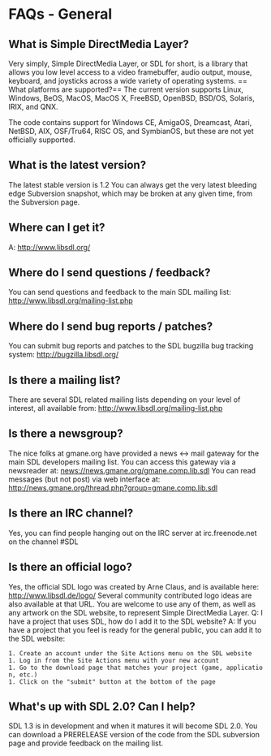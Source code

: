= FAQs - General =
== What is Simple DirectMedia Layer? ==
Very simply, Simple DirectMedia Layer, or SDL for short, is a library that allows you low level access to a video framebuffer, audio output, mouse, keyboard, and joysticks across a wide variety of operating systems. == What platforms are supported?== The current version supports Linux, Windows, BeOS, MacOS, MacOS X, FreeBSD, OpenBSD, BSD/OS, Solaris, IRIX, and QNX.

The code contains support for Windows CE, AmigaOS, Dreamcast, Atari, NetBSD, AIX, OSF/Tru64, RISC OS, and SymbianOS, but these are not yet officially supported.

== What is the latest version? ==
The latest stable version is 1.2 You can always get the very latest bleeding edge Subversion snapshot, which may be broken at any given time, from the Subversion page.

== Where can I get it? ==
A:      http://www.libsdl.org/

== Where do I send questions / feedback? ==
You can send questions and feedback to the main SDL mailing list: http://www.libsdl.org/mailing-list.php

== Where do I send bug reports / patches? ==
You can submit bug reports and patches to the SDL bugzilla bug tracking system: http://bugzilla.libsdl.org/

== Is there a mailing list? ==
There are several SDL related mailing lists depending on your level of interest, all available from: http://www.libsdl.org/mailing-list.php

== Is there a newsgroup? ==
The nice folks at gmane.org have provided a news <-> mail gateway for the main SDL developers mailing list. You can access this gateway via a newsreader at: news://news.gmane.org/gmane.comp.lib.sdl You can read messages (but not post) via web interface at: http://news.gmane.org/thread.php?group=gmane.comp.lib.sdl

== Is there an IRC channel? ==
Yes, you can find people hanging out on the IRC server at irc.freenode.net on the channel #SDL

== Is there an official logo? ==
Yes, the official SDL logo was created by Arne Claus, and is available here: http://www.libsdl.de/logo/ Several community contributed logo ideas are also available at that URL. You are welcome to use any of them, as well as any artwork on the SDL website, to represent Simple DirectMedia Layer. Q:      I have a project that uses SDL, how do I add it to the SDL website? A:      If you have a project that you feel is ready for the general public, you can add it to the SDL website:

 1. Create an account under the Site Actions menu on the SDL website
 1. Log in from the Site Actions menu with your new account
 1. Go to the download page that matches your project (game, application, etc.)
 1. Click on the "submit" button at the bottom of the page

== What's up with SDL 2.0? Can I help? ==
SDL 1.3 is in development and when it matures it will become SDL 2.0. You can download a PRERELEASE version of the code from the SDL subversion page and provide feedback on the mailing list.
